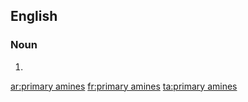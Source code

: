 ==English==

===Noun===
{{head|en|plural|head=[[primary]] [[amines]]}}

# {{plural of|primary amine|lang=en}}

[[ar:primary amines]]
[[fr:primary amines]]
[[ta:primary amines]]